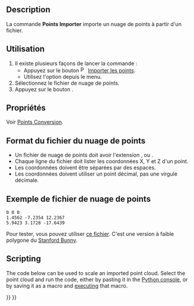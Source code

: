 <languages/>

{{Docnav/fr
|
|[[Points_Export/fr|Exporter]]
|[[Points_Workbench/fr|Atelier Points]]
|IconL=
|IconR=Points_Export.svg
|IconC=Workbench_Points.svg
}}

{{GuiCommand/fr
|Icon=Points_Import.svg
|Name=Points Import
|Name/fr=Points Importer
|MenuLocation=Points → Importer des points...
|Workbenches=[[Points_Workbench/fr|Points]]
|SeeAlso=[[Points_Export/fr|Points Exporter]]
}}

==Description==

La commande '''Points Importer''' importe un nuage de points à partir d'un fichier.

<span id="Usage"></span>
==Utilisation==

# Il existe plusieurs façons de lancer la commande :
#* Appuyez sur le bouton [[Image:Points_Import.svg|16px]] [[Points_Import/fr|Importer les points]].
#* Utilisez l'option {{MenuCommand|Points → [[Image:Points_Import.svg|16px]] Importer des points...}} depuis le menu.
# Sélectionnez le fichier de nuage de points.
# Appuyez sur le bouton {{Button|Ouvrir}}.

<span id="Properties"></span>
==Propriétés==

Voir [[Points_Convert/fr|Points Conversion]].

<span id="Point_cloud_file_format"></span>
==Format du fichier du nuage de points==

* Un fichier de nuage de points doit avoir l'extension {{FileName|.asc}}, {{FileName|.pcd}} ou {{FileName|.ply}}.
* Chaque ligne du fichier doit lister les coordonnées X, Y et Z d'un point.
* Les coordonnées doivent être séparées par des espaces.
* Les coordonnées doivent utiliser un point décimal, pas une virgule décimale.

<span id="Sample_point_cloud_file"></span>
==Exemple de fichier de nuage de points==

 0 0 0
 1.4562 -7.2354 12.2367
 5.9423 3.1728 -17.6439

Pour tester, vous pouvez utiliser [https://raw.githubusercontent.com/FreeCAD/Examples/master/Point_cloud_ExampleFiles/PointCloud-Data_Stanford-Bunny.asc ce fichier]. C'est une version à faible polygone du [http://graphics.stanford.edu/data/3Dscanrep/ Stanford Bunny].

==Scripting==

The code below can be used to scale an imported point cloud. Select the point cloud and run the code, either by pasting it in the [[Python_console|Python console]], or by saving it as a macro and [[Std_DlgMacroExecute|executing]] that macro.

{{Code|code=
from PySide import QtWidgets
import FreeCAD as App
import FreeCADGui as Gui

def scale_points(obj, scale_x, scale_y, scale_z):
    mtx = App.Matrix()
    mtx.scale(scale_x, scale_y, scale_z)
    pts = obj.Points.copy()
    pts.transformGeometry(mtx)
    obj.Points = pts
    App.ActiveDocument.recompute()

if Gui.Selection.getSelection():
    obj = Gui.Selection.getSelection()[0]
    if obj.isDerivedFrom("Points::Feature"):
        scale, ok = QtWidgets.QInputDialog.getDouble(
            None,
            "Scale point cloud",
            "Scale:",
            value=1.0,
            decimals=6
        )
        if ok:
            scale_points(obj, scale, scale, scale)
}}


{{Docnav/fr
|
|[[Points_Export/fr|Exporter]]
|[[Points_Workbench/fr|Atelier Points]]
|IconL=
|IconR=Points_Export.svg
|IconC=Workbench_Points.svg
}}

{{Points Tools navi{{#translation:}}}}
{{Userdocnavi{{#translation:}}}}